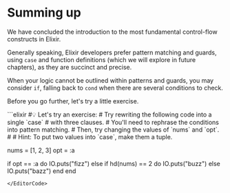 
# Summing up

We have concluded the introduction to the most fundamental control-flow constructs in Elixir.

Generally speaking, Elixir developers prefer pattern matching and guards, using `case` and function definitions (which we will explore in future chapters), as they are succinct and precise.

When your logic cannot be outlined within patterns and guards, you may consider `if`, falling back to `cond` when there are several conditions to check.

Before you go further, let's try a little exercise.

<EditorCode>
```elixir
#💡 Let's try an exercise:
# Try rewriting the following code into a single `case`
# with three clauses.
# You'll need to rephrase the conditions into pattern matching.
# Then, try changing the values of `nums` and `opt`.
#
# Hint: To put two values into `case`, make them a tuple.

nums = [1, 2, 3]
opt = :a

if opt == :a do
  IO.puts("fizz")
else
  if hd(nums) == 2 do
    IO.puts("buzz")
  else
    IO.puts("bazz")
  end
end
```
</EditorCode>
